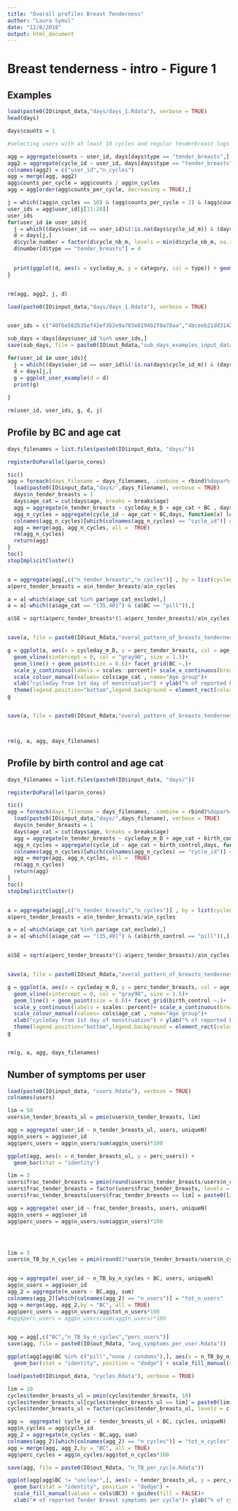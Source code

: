 ```yaml
---
title: "Overall profiles Breast Tenderness"
author: "Laura Symul"
date: "12/8/2018"
output: html_document
---
```





# Breast tenderness - intro - Figure 1

## Examples


```r
load(paste0(IO$input_data,"days/days_1.Rdata"), verbose = TRUE)
head(days)
```


```r
days$counts = 1

#selecting users with at least 10 cycles and regular tenderbreast logs

agg = aggregate(counts ~ user_id, days[days$type == "tender_breasts",], length)
agg2 = aggregate(cycle_id ~ user_id, days[days$type == "tender_breasts",], function(x) length(unique(x)))
colnames(agg2) = c("user_id","n_cycles")
agg = merge(agg, agg2)
agg$counts_per_cycle = agg$counts / agg$n_cycles
agg = agg[order(agg$counts_per_cycle, decreasing = TRUE),]

j = which((agg$n_cycles == 10) & (agg$counts_per_cycle > 2) & (agg$counts_per_cycle < 10))
user_ids = agg$user_id[j[11:20]]
user_ids
for(user_id in user_ids){
  j = which((days$user_id == user_id)&(!is.na(days$cycle_id_m)) & (days$category != "pill_hbc"))
  d = days[j,]
  d$cycle_number = factor(d$cycle_nb_m, levels = min(d$cycle_nb_m, na.rm = TRUE):max(d$cycle_nb_m, na.rm = TRUE))
  d$number[d$type == "tender_breasts"] = 4

  
  print(ggplot(d, aes(x = cycleday_m, y = category, col = type)) + geom_point()+ facet_grid(cycle_number ~.)+ ggtitle(d$user_id[1])) 
}


rm(agg, agg2, j, d)

```





```r

load(paste0(IO$input_data,"days/days_1.Rdata"), verbose = TRUE)


user_ids = c("40f6e582b35ef42ef3b2e9a783e8194b2f0a78aa","4bceeb21dd3142bedaed8abc54a7b2bcd076684b","94f55bdf0d9578f67b0081e323ac4a450c3566f3","2dd96c502ae01790d3ff2b1ba82c789dfd7d67fb")

sub_days = days[days$user_id %in% user_ids,]
save(sub_days, file = paste0(IO$out_Rdata,"sub_days_examples_input_data.Rdata"))

for(user_id in user_ids){
  j = which((days$user_id == user_id)&(!is.na(days$cycle_id_m)) & (days$category != "pill_hbc"))
  d = days[j,]
  g = ggplot_user_example(d = d)
  print(g)
  
}

rm(user_id, user_ids, g, d, j)


```




## Profile by BC and age cat


```r

days_filenames = list.files(paste0(IO$input_data, "days/"))

registerDoParallel(par$n_cores)

tic()
agg = foreach(days_filename = days_filenames, .combine = rbind)%dopar%{
  load(paste0(IO$input_data,"days/",days_filename), verbose = TRUE)
  days$n_tender_breasts = 1
  days$age_cat = cut(days$age, breaks = breaks$age)
  agg = aggregate(n_tender_breasts ~ cycleday_m_D + age_cat + BC , days[days$type == TB,], length)
  agg_n_cycles = aggregate(cycle_id ~ age_cat + BC,days, function(x) length(unique(x))) 
  colnames(agg_n_cycles)[which(colnames(agg_n_cycles) == "cycle_id")] = "n_cycles"
  agg = merge(agg, agg_n_cycles, all =  TRUE)
  rm(agg_n_cycles)
  return(agg)
}
toc()
stopImplicitCluster()


a = aggregate(agg[,c("n_tender_breasts","n_cycles")] , by = list(cycleday_m_D = agg$cycleday_m_D, age_cat = agg$age_cat, BC = agg$BC), FUN = sum)
a$perc_tender_breasts = a$n_tender_breasts/a$n_cycles

a = a[-which(a$age_cat %in% par$age_cat_exclude),]
a = a[-which((a$age_cat == "(35,40]") & (a$BC == "pill")),]

a$SE = sqrt(a$perc_tender_breasts*(1-a$perc_tender_breasts)/a$n_cycles)


save(a, file = paste0(IO$out_Rdata,"overal_pattern_of_breasts_tenderness_by_age_and_BC.Rdata"))

g = ggplot(a, aes(x = cycleday_m_D, y = perc_tender_breasts, col = age_cat)) + 
  geom_vline(xintercept = 0, col = "gray90", size = 1.5)+
  geom_line() + geom_point(size = 0.6)+ facet_grid(BC ~.)+
  scale_y_continuous(labels = scales::percent)+ scale_x_continuous(breaks = par$x.axis)+
  scale_colour_manual(values= cols$age_cat , name="Age group")+
  xlab("cycleday from 1st day of menstruation") + ylab("% of reported breasts tenderness")+
  theme(legend.position="bottom",legend.background = element_rect(color="gray90", fill = NA))
g


save(a, file = paste0(IO$out_Rdata,"overal_pattern_of_breasts_tenderness_by_age_and_BC.Rdata"))



rm(g, a, agg, days_filenames)

```



## Profile by birth control and age cat


```r

days_filenames = list.files(paste0(IO$input_data, "days/"))

registerDoParallel(par$n_cores)

tic()
agg = foreach(days_filename = days_filenames, .combine = rbind)%dopar%{
  load(paste0(IO$input_data,"days/",days_filename), verbose = TRUE)
  days$n_tender_breasts = 1
  days$age_cat = cut(days$age, breaks = breaks$age)
  agg = aggregate(n_tender_breasts ~ cycleday_m_D + age_cat + birth_control , days[days$type == TB,], length)
  agg_n_cycles = aggregate(cycle_id ~ age_cat + birth_control,days, function(x) length(unique(x))) 
  colnames(agg_n_cycles)[which(colnames(agg_n_cycles) == "cycle_id")] = "n_cycles"
  agg = merge(agg, agg_n_cycles, all =  TRUE)
  rm(agg_n_cycles)
  return(agg)
}
toc()
stopImplicitCluster()


a = aggregate(agg[,c("n_tender_breasts","n_cycles")] , by = list(cycleday_m_D = agg$cycleday_m_D, age_cat = agg$age_cat, birth_control = agg$birth_control), FUN = sum)
a$perc_tender_breasts = a$n_tender_breasts/a$n_cycles

a = a[-which(a$age_cat %in% par$age_cat_exclude),]
a = a[-which((a$age_cat == "(35,40]") & (a$birth_control == "pill")),]


a$SE = sqrt(a$perc_tender_breasts*(1-a$perc_tender_breasts)/a$n_cycles)


save(a, file = paste0(IO$out_Rdata,"overal_pattern_of_breasts_tenderness_by_age_and_BC.Rdata"))

g = ggplot(a, aes(x = cycleday_m_D, y = perc_tender_breasts, col = age_cat)) + 
  geom_vline(xintercept = 0, col = "gray90", size = 1.5)+
  geom_line() + geom_point(size = 0.6)+ facet_grid(birth_control ~.)+
  scale_y_continuous(labels = scales::percent)+ scale_x_continuous(breaks = par$x.axis)+
  scale_colour_manual(values= cols$age_cat , name="Age group")+
  xlab("cycleday from 1st day of menstruation") + ylab("% of reported breasts tenderness")+
  theme(legend.position="bottom",legend.background = element_rect(color="gray90", fill = NA))
g


rm(g, a, agg, days_filenames)

```




## Number of symptoms per user

```r

load(paste0(IO$input_data, "users.Rdata"), verbose = TRUE)
colnames(users)

lim = 50
users$n_tender_breasts_ul = pmin(users$n_tender_breasts, lim)

agg = aggregate( user_id ~ n_tender_breasts_ul, users, uniqueN)
agg$n_users = agg$user_id
agg$perc_users = agg$n_users/sum(agg$n_users)*100

ggplot(agg, aes(x = n_tender_breasts_ul, y = perc_users)) +
  geom_bar(stat = "identity")

lim = 3
users$frac_tender_breasts = pmin(round(users$n_tender_breasts/users$n_cycle, digits = 1),lim)
users$frac_tender_breasts = factor(users$frac_tender_breasts, levels = c(sort(unique(users$frac_tender_breasts)),paste0(lim,"+")))
users$frac_tender_breasts[users$frac_tender_breasts == lim] = paste0(lim,"+")

agg = aggregate( user_id ~ frac_tender_breasts, users, uniqueN)
agg$n_users = agg$user_id
agg$perc_users = agg$n_users/sum(agg$n_users)*100




lim = 3
users$n_TB_by_n_cycles = pmin(round(3*users$n_tender_breasts/users$n_cycle)/3,lim)


agg = aggregate( user_id ~ n_TB_by_n_cycles + BC, users, uniqueN)
agg$n_users = agg$user_id
agg_2 = aggregate(n_users ~ BC,agg, sum)
colnames(agg_2)[which(colnames(agg_2) == "n_users")] = "tot_n_users"
agg = merge(agg, agg_2,by = "BC", all = TRUE)
agg$perc_users = agg$n_users/agg$tot_n_users*100
#agg$perc_users = agg$n_users/sum(agg$n_users)*100


agg = agg[,c("BC","n_TB_by_n_cycles","perc_users")]
save(agg, file = paste0(IO$out_Rdata, "avg_symptoms_per_user.Rdata"))

ggplot(agg[agg$BC %in% c("pill","none / condoms"),], aes(x = n_TB_by_n_cycles, y = perc_users, fill = BC)) +
  geom_bar(stat = "identity", position = "dodge") + scale_fill_manual(values = cols$BC)

```


```r

load(paste0(IO$input_data, "cycles.Rdata"), verbose = TRUE)

lim = 10
cycles$tender_breasts_ul = pmin(cycles$tender_breasts, 10)
cycles$tender_breasts_ul[cycles$tender_breasts_ul == lim] = paste0(lim, "+")
cycles$tender_breasts_ul = factor(cycles$tender_breasts_ul, levels = c(0:(lim-1),paste0(lim, "+")))

agg =  aggregate( cycle_id ~ tender_breasts_ul + BC, cycles, uniqueN)
agg$n_cycles = agg$cycle_id
agg_2 = aggregate(n_cycles ~ BC,agg, sum)
colnames(agg_2)[which(colnames(agg_2) == "n_cycles")] = "tot_n_cycles"
agg = merge(agg, agg_2,by = "BC", all = TRUE)
agg$perc_cycles = agg$n_cycles/agg$tot_n_cycles*100

save(agg, file = paste0(IO$out_Rdata, "n_TB_per_cycle.Rdata"))

ggplot(agg[agg$BC != "unclear",], aes(x = tender_breasts_ul, y = perc_cycles, fill = BC)) +
  geom_bar(stat = "identity", position = "dodge") + 
  scale_fill_manual(values = cols$BC3) + guides(fill = FALSE)+
  xlab("# of reported Tender Breast symptoms per cycle")+ ylab("% of cycles")
  
  



```



